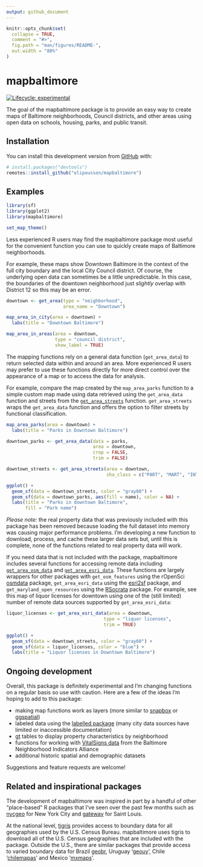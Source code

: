 ```yaml
---
output: github_document
---
```


<!-- README.md is generated from README.Rmd. Please edit that file -->

```r
knitr::opts_chunk$set(
  collapse = TRUE,
  comment = "#>",
  fig.path = "man/figures/README-",
  out.width = "80%"
)
```

# mapbaltimore

<!-- badges: start -->
[![Lifecycle: experimental](https://img.shields.io/badge/lifecycle-experimental-orange.svg)](https://lifecycle.r-lib.org/articles/stages.html#experimental)
<!-- badges: end -->

The goal of the mapbaltimore package is to provide an easy way to create maps of Baltimore neighborhoods, Council districts, and other areas using open data on schools, housing, parks, and public transit.

## Installation

You can install this development version from [GitHub](https://github.com/) with:

``` r
# install.packages("devtools")
remotes::install_github("elipousson/mapbaltimore")
```
## Examples

```r
library(sf)
library(ggplot2)
library(mapbaltimore)

set_map_theme()
```

Less experienced R users may find the mapbaltimore package most useful for the convenient function you can use to quickly create maps of Baltimore neighborhoods.

For example, these maps show Downtown Baltimore in the context of the full city boundary and the local City Council district. Of course, the underlying open data can sometimes be a little unpredictable. In this case, the boundaries of the downtown neighborhood just *slightly* overlap with District 12 so this may be an error.

```r
downtown <- get_area(type = "neighborhood",
                     area_name = "Downtown")

map_area_in_city(area = downtown) +
  labs(title = "Downtown Baltimore")

map_area_in_areas(area = downtown,
                  type = "council district",
                  show_label = TRUE)
```

The mapping functions rely on a general data function (`get_area_data`) to return selected data within and around an area. More experienced R users may prefer to use these functions directly for more direct control over the appearance of a map or to access the data for analysis.

For example, compare the map created by the `map_area_parks` function to a simple custom map made using data retrieved using the `get_area_data` function and streets from the [`get_area_streets`](https://elipousson.github.io/mapbaltimore/reference/get_area_streets.html) function. `get_area_streets` wraps the `get_area_data` function and offers the option to filter streets by functional classification.

```r
map_area_parks(area = downtown) +
  labs(title = "Parks in Downtown Baltimore")
```


```r
downtown_parks <- get_area_data(data = parks,
                                area = downtown,
                                crop = FALSE,
                                trim = FALSE)

downtown_streets <- get_area_streets(area = downtown,
                                     sha_class = c("PART", "MART", "INT"))

ggplot() +
  geom_sf(data = downtown_streets, color = "gray60") +
  geom_sf(data = downtown_parks, aes(fill = name), color = NA) +
  labs(title = "Parks in downtown Baltimore",
       fill = "Park name")
```

*Please note:* the real property data that was previously included with this package has been removed because loading the full dataset into memory was causing major performance problems. I'm developing a new function to download, process, and cache these larger data sets but, until this is complete, none of the functions related to real property data will work.

If you need data that is not included with the package, mapbaltimore includes several functions for accessing remote data including [`get_area_osm_data`](https://elipousson.github.io/mapbaltimore/reference/get_osm_feature.html) and [`get_area_esri_data`](https://elipousson.github.io/mapbaltimore/reference/get_area_esri_data.html). These functions are largely wrappers for other packages with `get_osm_features` using the rOpenSci [osmdata](https://github.com/ropensci/osmdata) package, `get_area_esri_data` using the [esri2sf](https://github.com/yonghah/esri2sf) package, and `get_maryland_open_resources` using the [RSocrata](https://github.com/Chicago/RSocrata) package. For example, see this map of liquor licenses for downtown using one of the (still limited) number of remote data sources supported by `get_area_esri_data`:

```r
liquor_licenses <- get_area_esri_data(area = downtown,
                                    type = "liquor licenses",
                                    trim = TRUE)

ggplot() +
  geom_sf(data = downtown_streets, color = "gray60") +
  geom_sf(data = liquor_licenses, color = "blue") +
  labs(title = "Liquor licenses in Downtown Baltimore")
```

## Ongoing development

Overall, this package is definitely experimental and I'm changing functions on a regular basis so use with caution. Here are a few of the ideas I'm hoping to add to this package:

- making map functions work as layers (more similar to [snapbox](https://github.com/anthonynorth/snapbox) or [ggspatial](https://github.com/paleolimbot/ggspatial))
- labeled data using the [labelled package](https://github.com/larmarange/labelled) (many city data sources have limited or inaccessible documentation)
- [gt](https://gt.rstudio.com/) tables to display property characteristics by neighborhood
- functions for working with [VitalSigns data](https://bniajfi.org/vital_signs/) from the Baltimore Neighborhood Indicators Alliance
- additional historic spatial and demographic datasets

Suggestions and feature requests are welcome!

## Related and inspirational packages

The development of mapbaltimore was inspired in part by a handful of other "place-based" R packages that I've seen over the past few months such as [nycgeo](https://nycgeo.mattherman.info/index.html) for New York City and [gateway](https://github.com/slu-openGIS/gateway) for Saint Louis.

At the national level, [tigris](https://github.com/walkerke/tigris) provides access to boundary data for all geographies used by the  U.S. Census Bureau. mapbaltimore uses tigris to download all of the U.S. Census geographies that are included with the package. Outside the U.S., there are similar packages that provide access to varied boundary data for Brazil [geobr](https://github.com/ipeaGIT/geobr),  Uruguay '[geouy](https://github.com/RichDeto/geouy)', Chile '[chilemapas](https://github.com/pachamaltese/chilemapas)' and Mexico '[mxmaps](https://github.com/diegovalle/mxmaps)'.

